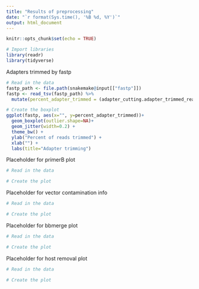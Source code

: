 ```yaml
---
title: "Results of preprocessing"
date: "`r format(Sys.time(), '%B %d, %Y')`"
output: html_document
---
```


```r
knitr::opts_chunk$set(echo = TRUE)

# Import libraries
library(readr)
library(tidyverse)
```

Adapters trimmed by fastp
```r
# Read in the data
fastp_path <- file.path(snakemake@input[["fastp"]])
fastp <- read_tsv(fastp_path) %>%
  mutate(percent_adapter_trimmed = (adapter_cutting.adapter_trimmed_reads/summary.before_filtering.total_reads)*100)
```

```r
# Create the boxplot
ggplot(fastp, aes(x="", y=percent_adapter_trimmed))+
  geom_boxplot(outlier.shape=NA)+
  geom_jitter(width=0.2) +
  theme_bw() +
  ylab("Percent of reads trimmed") +
  xlab("") +
  labs(title="Adapter trimming")
```


Placeholder for primerB plot
```r
# Read in the data
```

```r
# Create the plot
```

Placeholder for vector contamination info
```r
# Read in the data
```

```r
# Create the plot
```

Placeholder for bbmerge plot
```r
# Read in the data
```

```r
# Create the plot
```

Placeholder for host removal plot
```r
# Read in the data
```

```r
# Create the plot
```
